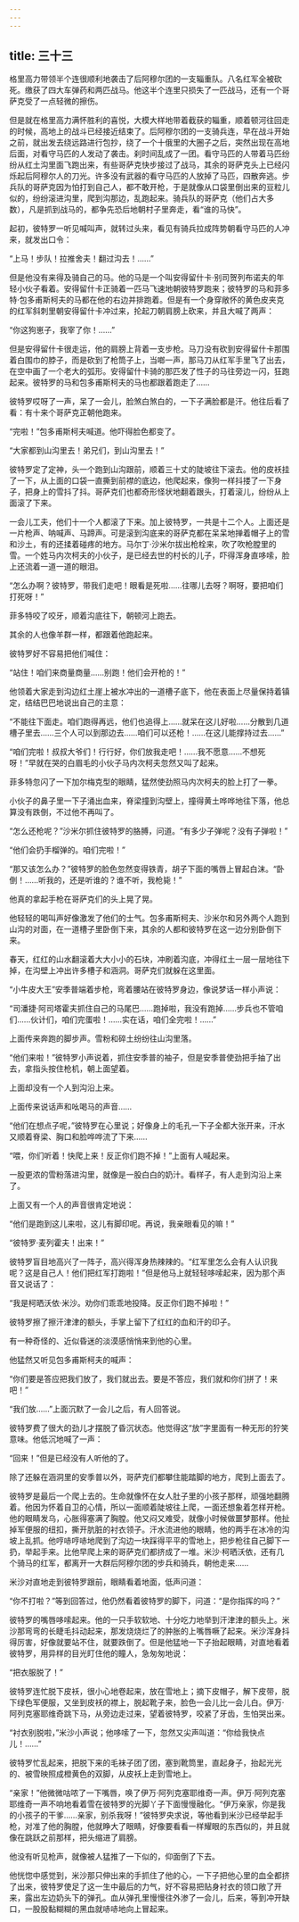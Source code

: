 ```yaml
---
---
---
```

title: 三十三
---




格里高力带领半个连很顺利地袭击了后阿穆尔团的一支辎重队。八名红军全被砍死。缴获了四大车弹药和两匹战马。他这半个连里只损失了一匹战马，还有一个哥萨克受了一点轻微的擦伤。

但是就在格里高力满怀胜利的喜悦，大模大样地带着截获的辎重，顺着顿河往回走的时候，高地上的战斗已经接近结束了。后阿穆尔团的一支骑兵连，早在战斗开始之前，就出发去绕远路进行包抄，绕了一个十俄里的大圈子之后，突然出现在高地后面，对看守马匹的人发动了袭击。刹时间乱成了一团。看守马匹的人带着马匹纷纷从红土沟里面飞跑出来，有些哥萨克快步接过了战马，其余的哥萨克头上已经闪烁起后阿穆尔人的刀光。许多没有武器的看守马匹的人放掉了马匹，四散奔逃。步兵队的哥萨克因为怕打到自己人，都不敢开枪，于是就像从口袋里倒出来的豆粒儿似的，纷纷滚进沟里，爬到沟那边，乱跑起来。骑兵队的哥萨克（他们占大多数），凡是抓到战马的，都争先恐后地朝村子里奔走，看“谁的马快”。

起初，彼特罗一听见喊叫声，就转过头来，看见有骑兵拉成阵势朝看守马匹的人冲来，就发出口令：

“上马！步队！拉推舍夫！翻过沟去！……”

但是他没有来得及骑自己的马。他的马是一个叫安得留什卡·别司贺列布诺夫的年轻小伙子看着。安得留什卡正骑着一匹马飞速地朝彼特罗跑来；彼特罗的马和菲多特·包多甫斯柯夫的马都在他的右边并排跑着。但是有一个身穿敞怀的黄色皮夹克的红军斜刺里朝安得留什卡冲过来，抡起刀朝肩膀上砍来，并且大喊了两声：

“你这狗崽子，我宰了你！……”

但是安得留什卡很走运，他的肩膀上背着一支步枪。马刀没有砍到安得留什卡那围着白围巾的脖子，而是砍到了枪筒子上，当啷一声，那马刀从红军手里飞了出去，在空中画了一个老大的弧形。安得留什卡骑的那匹发了性子的马往旁边一闪，狂跑起来。彼特罗的马和包多甫斯柯夫的马也都跟着跑走了……

彼特罗哎呀了一声，呆了一会儿，脸煞白煞白的，一下子满脸都是汗。他往后看了看：有十来个哥萨克正朝他跑来。

“完啦！”包多甫斯柯夫喊道。他吓得脸色都变了。

“大家都到山沟里去！弟兄们，到山沟里去！”

彼特罗定了定神，头一个跑到山沟跟前，顺着三十丈的陡坡往下滚去。他的皮袄挂了一下，从上面的口袋一直撕到前襟的底边，他爬起来，像狗一样抖搂了一下身子，把身上的雪抖了抖。哥萨克们也都奇形怪状地翻着跟头，打着滚儿，纷纷从上面滚了下来。

一会儿工夫，他们十一个人都滚了下来。加上彼特罗，一共是十二个人。上面还是一片枪声、呐喊声、马蹄声。可是滚到沟底来的哥萨克都在呆呆地掸着帽子上的雪和沙土，有的还揉着碰疼的地方。马尔丁·沙米尔拔出枪栓来，吹了吹枪膛里的雪。一个姓马内次柯夫的小伙子，是已经去世的村长的儿子，吓得浑身直哆嗦，脸上还流着一道一道的眼泪。

“怎么办啊？彼特罗，带我们走吧！眼看是死啦……往哪儿去呀？啊呀，要把咱们打死呀！”

菲多特咬了咬牙，顺着沟底往下，朝顿河上跑去。

其余的人也像羊群一样，都跟着他跑起来。

彼特罗好不容易把他们喊住：

“站住！咱们来商量商量……别跑！他们会开枪的！”

他领着大家走到沟边红土崖上被水冲出的一道槽子底下，他在表面上尽量保持着镇定，结结巴巴地说出自己的主意：

“不能往下面走。咱们跑得再远，他们也追得上……就呆在这儿好啦……分散到几道槽子里去……三个人可以到那边去……咱们可以还枪！……在这儿能撑持过去……”

“咱们完啦！叔叔大爷们！行行好，你们放我走吧！……我不愿意……不想死呀！”早就在哭的白眉毛的小伙子马内次柯夫忽然又叫了起来。

菲多特忽闪了一下加尔梅克型的眼睛，猛然使劲照马内次柯夫的脸上打了一拳。

小伙子的鼻子里一下子涌出血来，脊梁撞到沟壁上，撞得黄土哗哗地往下落，他总算没有跌倒，不过他不再叫了。

“怎么还枪呢？”沙米尔抓住彼特罗的胳膊，问道。“有多少子弹呢？没有子弹啦！”

“他们会扔手榴弹的。咱们完啦！”

“那又该怎么办？”彼特罗的脸色忽然变得铁青，胡子下面的嘴唇上冒起白沫。“卧倒！……听我的，还是听谁的？谁不听，我枪毙！”

他真的拿起手枪在哥萨克们的头上晃了晃。

他轻轻的喝叫声好像激发了他们的士气。包多甫斯柯夫、沙米尔和另外两个人跑到山沟的对面，在一道槽子里卧倒下来，其余的人都和彼特罗在这一边分别卧倒下来。

春天，红红的山水翻滚着大大小小的石块，冲刷着沟底，冲得红土一层一层地往下掉，在沟壁上冲出许多槽子和涵洞。哥萨克们就躲在这里面。

“小牛皮大王”安季普端着步枪，弯着腰站在彼特罗身边，像说梦话一样小声说：

“司潘捷·阿司塔霍夫抓住自己的马尾巴……跑掉啦，我没有跑掉……步兵也不管咱们……伙计们，咱们完蛋啦！……实在话，咱们全完啦！……”

上面传来奔跑的脚步声。雪粉和碎土纷纷往山沟里落。

“他们来啦！”彼特罗小声说着，抓住安季普的袖子，但是安季普使劲把手抽了出去，拿指头按住枪机，朝上面望着。

上面却没有一个人到沟沿上来。

上面传来说话声和吆喝马的声音……

“他们在想点子呢，”彼特罗在心里说；好像身上的毛孔一下子全都大张开来，汗水又顺着脊梁、胸口和脸哗哗流了下来……

“喂，你们听着！快爬上来！反正你们跑不掉！”上面有人喊起来。

一股更浓的雪粉落进沟里，就像是一股白白的奶汁。看样子，有人走到沟沿上来了。

上面又有一个人的声音很肯定地说：

“他们是跑到这儿来啦，这儿有脚印呢。再说，我亲眼看见的嘛！”

“彼特罗·麦列霍夫！出来！”

彼特罗盲目地高兴了一阵子，高兴得浑身热辣辣的。“红军里怎么会有人认识我呢？这是自己人！他们把红军打跑啦！”但是他马上就轻轻哆嗦起来，因为那个声音又说话了：

“我是柯晒沃依·米沙。劝你们乖乖地投降。反正你们跑不掉啦！”

彼特罗擦了擦汗津津的额头，手掌上留下了红红的血和汗的印子。

有一种奇怪的、近似昏迷的淡漠感悄悄来到他的心里。

他猛然又听见包多甫斯柯夫的喊声：

“你们要是答应把我们放了，我们就出去。要是不答应，我们就和你们拼了！来吧！”

“我们放……”上面沉默了一会儿之后，有人回答说。

彼特罗费了很大的劲儿才摆脱了昏沉状态。他觉得这“放”字里面有一种无形的狞笑意味。他低沉地喊了一声：

“回来！”但是已经没有人听他的了。

除了还躲在涵洞里的安季普以外，哥萨克们都攀住能踏脚的地方，爬到上面去了。

彼特罗是最后一个爬上去的。生命就像怀在女人肚子里的小孩子那样，顽强地翻腾着。他因为怀着自卫的心情，所以一面顺着陡坡往上爬，一面还想象着怎样开枪。他的眼睛发乌，心胀得塞满了胸膛。他又闷又难受，就像小时候做噩梦那样。他扯掉军便服的纽扣，撕开肮脏的衬衣领子。汗水流进他的眼睛，他的两手在冰冷的沟坡上乱抓。他哼哧哼哧地爬到了沟边一块踩得平平的雪地上，把步枪往自己脚下一扔，举起手来。比他早爬上来的哥萨克们都挤成了一堆。米沙·柯晒沃依，还有几个骑马的红军，都离开一大群后阿穆尔团的步兵和骑兵，朝他走来……

米沙对直地走到彼特罗跟前，眼睛看着地面，低声问道：

“你不打啦？”等到回答过，他仍然看着彼特罗的脚下，问道：“是你指挥的吗？”

彼特罗的嘴唇哆嗦起来。他的一只手软软地、十分吃力地举到汗津津的额头上。米沙那弯弯的长睫毛抖动起来，那发烧烧烂了的肿胀的上嘴唇噘了起来。米沙浑身抖得厉害，好像就要站不住，就要跌倒了。但是他猛地一下子抬起眼睛，对直地看着彼特罗，用异样的目光盯住他的瞳人，急匆匆地说：

“把衣服脱了！”

彼特罗连忙脱下皮袄，很小心地卷起来，放在雪地上；摘下皮帽子，解下皮带，脱下绿色军便服，又坐到皮袄的襟上，脱起靴子来，脸色一会儿比一会儿白。伊万·阿列克塞耶维奇跳下马，从旁边走过来，望着彼特罗，咬紧了牙齿，生怕哭出来。

“衬衣别脱啦，”米沙小声说；他哆嗦了一下，忽然又尖声叫道：“你给我快点儿！……”

彼特罗忙乱起来，把脱下来的毛袜子团了团，塞到靴筒里，直起身子，抬起光光的、被雪映照成橙黄色的双脚，从皮袄上走到雪地上。

“亲家！”他微微咕哝了一下嘴唇，唤了伊万·阿列克塞耶维奇一声。伊万·阿列克塞耶维奇一声不响地看着雪在彼特罗的光脚丫子下面慢慢融化。“伊万亲家，你是我的小孩子的干爹……亲家，别杀我呀！”彼特罗央求说，等他看到米沙已经举起手枪，对准了他的胸膛，他就睁大了眼睛，好像要看看一样耀眼的东西似的，并且就像在跳跃之前那样，把头缩进了肩膀。

他没有听见枪声，就像被人猛推了一下似的，仰面倒了下去。

他恍惚中感觉到，米沙那只伸出来的手抓住了他的心，一下子把他心里的血全都挤了出来，彼特罗使足了这一生中最后的力气，好不容易把贴身衬衣的领口敞了开来，露出左边奶头下的弹孔。血从弹孔里慢慢往外渗了一会儿，后来，等到冲开缺口，一股股黏糊糊的黑血就哧哧地向上冒起来。